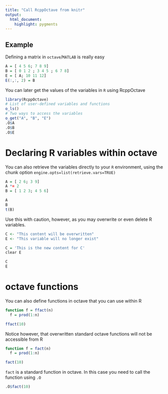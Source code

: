 ```yaml
---
title: "Call RcppOctave from knitr"
output:
  html_document:
    highlight: pygments
---
```


## Example

Defining a matrix in `octave`/`MATLAB` is really easy

```r
A = [ 4 5 6; 7 8 9]
B = [ 0 1 2 ; 3 4 5 ; 6 7 8]
E = [ A; 10 11 12]
E(:,:, 2) = B
```

You can later get the values of the variables in `R` using RcppOctave

```r
library(RcppOctave)
# List of user-defined variables and functions
o_ls()
# Two ways to access the variables
o_get("A", "B", "E")
.O$A
.O$B
.O$E
```

# Declaring R variables within octave

You can also retrieve the variables directly to your `R` environment, using the chunk option `engine.opts=list(retrieve.vars=TRUE)`

```r
A = [ 2 6; 3 9]
A *= 2
B = [ 1 2 3; 4 5 6]
```

```r
A
B
t(B)
```

Use this with caution, however, as you may overwrite or even delete R variables.

```r
C <- "This content will be overwritten"
E <- "This variable will no longer exist"
```

```r
C = 'This is the new content for C'
clear E
```

```r
C
E
```

# octave functions

You can also define functions in octave that you can use within R

```r
function f = ffact(n)
  f = prod(1:n)
```

```r
ffact(10)
```

Notice however, that overwritten standard octave functions will not be accessible from R

```r
function f = fact(n)
  f = prod(1:n)
```

```r
fact(10)
```

`fact` is a standard function in octave. In this case you need to call the function using `.O`

```r
.O$fact(10)
```
